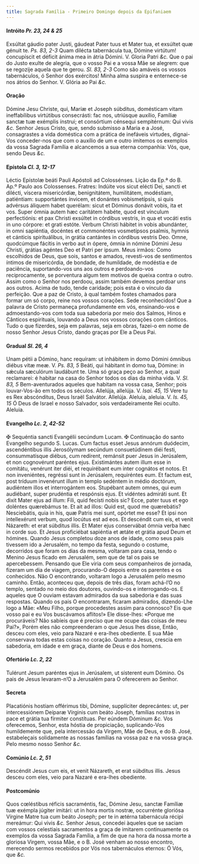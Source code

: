 ```yaml
---
title: Sagrada Família - Primeiro Domingo depois da Epifaniaem
---
```


#### Intróito <em>Pr. 23, 24 & 25</em>

<div class="grid grid-cols-2 gap-5">
  <span class="text-justify">
    Exsúltat gáudio pater Justi, gáudeat Pater tuus et Mater tua, et exsúltet
    quæ génuit te. <em>Ps. 83, 2-3</em> Quam dilécta tabernácula tua, Dómine
    virtútum! concupíscit et déficit ánima mea in átria Dómini. V. Gloria Patri
    <em>&c.</em>
  </span>
  <span class="text-justify">
    Que o pai do Justo exulte de alegria, que o vosso Pai e a vossa Mãe se
    alegrem: que se regozije aquela que te gerou. <em>Sl. 83, 2-3</em> Como são
    amáveis os vossos tabernáculos, ó Senhor dos exércitos! Minha alma suspira e
    enternece-se nos átrios do Senhor. V. Glória ao Pai <em>&c.</em>
  </span>
</div>

#### Oração

<div class="grid grid-cols-2 gap-5">
  <span class="text-justify">
    Dómine Jesu Christe, qui, Maríæ et Joseph súbditus, domésticam vitam
    ineffabílibus virtútibus consecrásti: fac nos, utriúsque auxílio, Famíliæ
    sanctæ tuæ exémplis ínstrui; et consórtium cénsequi sempitérnum: Qui vivis
    <em>&c.</em>
  </span>
  <span class="text-justify">
    Senhor Jesus Cristo, que, sendo submisso a Maria e a José, consagrastes a
    vida doméstica com a prática de inefáveis virtudes, dignai-Vos conceder-nos
    que com o auxílio de um e outro imitemos os exemplos da vossa Sagrada
    Família e alcancemos a sua eterna companhia: Vós, que, sendo Deus
    <em>&c.</em>
  </span>
</div>

#### Epístola <em>Cl. 3, 12-17</em>

<div class="grid grid-cols-2 gap-5">
  <span class="text-justify">
    Léctio Epístolæ beáti Pauli Apóstoli ad Colossénses.
  </span>
  <span class="text-justify">
    Lição da Ep.ª do B. Ap.º Paulo aos Colossenses.
  </span>
  <span class="text-justify">
    Fratres: Indúite vos sicut elécti Dei, sancti et dilécti, víscera
    misericórdiæ, benignitátem, humilitátem, modéstiam, patiéntiam: supportántes
    ínvicem, et donántes vobismetípsis, si quis advérsus áliquem habet querélam:
    sicut et Dóminus donávit vobis, ita et vos. Super ómnia autem hæc caritátem
    habéte, quod est vínculum perfectiónis: et pax Christi exsúltet in córdibus
    vestris, in qua et vocáti estis in uno córpore: et grati estóte. Verbum
    Christi hábitet in vobis abundánter, in omni sapiéntia, docéntes et
    commonéntes vosmetípsos psalmis, hymnis et cánticis spirituálibus, in grátia
    cantántes in córdibus vestris Deo. Omne, quodcúmque fácitis in verbo aut in
    ópere, ómnia in nómine Dómini Jesu Christi, grátias agéntes Deo et Patri per
    ipsum.
  </span>
  <span class="text-justify">
    Meus irmãos: Como escolhidos de Deus, que sois, santos e amados, revesti-vos
    de sentimentos íntimos de misericórdia, de bondade, de humildade, de
    modéstia e de paciência, suportando-vos uns aos outros e perdoando-vos
    reciprocamente, se porventura algum tem motivos de queixa contra o outro.
    Assim como o Senhor nos perdoou, assim também devemos perdoar uns aos
    outros. Acima de tudo, tende caridade; pois esta é o vínculo da perfeição.
    Que a paz de Cristo, à qual também fostes chamados para formar um só corpo,
    reine nos vossos corações. Sede reconhecidos! Que a palavra de Cristo
    permaneça profundamente em vós, ensinando-vos e admoestando-vos com toda sua
    sabedoria por meio dos Salmos, Hinos e Cânticos espirituais, louvando a Deus
    nos vossos corações com cânticos. Tudo o que fizerdes, seja em palavras,
    seja em obras, fazei-o em nome de nosso Senhor Jesus Cristo, dando graças
    por Ele a Deus Pai.
  </span>
</div>

#### Gradual <em>Sl. 26, 4</em>

<div class="grid grid-cols-2 gap-5">
  <span class="text-justify">
    Unam pétii a Dómino, hanc requíram: ut inhábitem in domo Dómini ómnibus
    diébus vitæ meæ. V. <em>Ps. 83, 5</em> Beáti, qui hábitant in domo tua,
    Dómine: in sǽcula sæculórum laudábunt te.
  </span>
  <span class="text-justify">
    Uma só graça peço ao Senhor, a qual reclamarei: é habitar na casa do Senhor
    todos os dias da minha vida. V. <em>Sl. 83, 5</em> Bem-aventurados aqueles
    que habitam na vossa casa, Senhor; pois louvar-Vos-ão em todos os séculos.
  </span>
  <span class="text-justify">
    Allelúja, allelúja. V. <em>Isai. 45, 15</em> Vere tu es Rex abscónditus,
    Deus Israël Salvátor. Allelúja.
  </span>
  <span class="text-justify">
    Aleluia, aleluia. V. <em>Is. 45, 15</em> Ó Deus de Israel e nosso Salvador,
    sois verdadeiramente Rei oculto. Aleluia.
  </span>
</div>

#### Evangelho <em>Lc. 2, 42-52</em>

<div class="grid grid-cols-2 gap-5">
  <span class="text-justify">
    <span class="text-red-500">&#10016;</span> Sequéntia sancti Evangélii
    secúndum Lucam.
  </span>
  <span class="text-justify">
    <span class="text-red-500">&#10016;</span> Continuação do santo Evangelho
    segundo S. Lucas.
  </span>
  <span class="text-justify">
    Cum factus esset Jesus annórum duódecim, ascendéntibus illis Jerosólymam
    secúndum consuetúdinem diéi festi, consummatísque diébus, cum redírent,
    remánsit puer Jesus in Jerúsalem, et non cognovérunt paréntes ejus.
    Existimántes autem illum esse in comitátu, venérunt iter diéi, et
    requirébant eum inter cognátos et notos. Et non inveniéntes, regréssi sunt
    in Jerúsalem, requiréntes eum. Et factum est, post tríduum invenérunt illum
    in templo sedéntem in médio doctórum, audiéntem illos et interrogántem eos.
    Stupébant autem omnes, qui eum audiébant, super prudéntia et respónsis ejus.
    Et vidéntes admiráti sunt. Et dixit Mater ejus ad illum: Fili, quid fecísti
    nobis sic? Ecce, pater tuus et ego doléntes quærebámus te. Et ait ad illos:
    Quid est, quod me quærebátis? Nesciebátis, quia in his, quæ Patris mei sunt,
    opórtet me esse? Et ipsi non intellexérunt verbum, quod locútus est ad eos.
    Et descéndit cum eis, et venit Názareth: et erat súbditus illis. Et Mater
    ejus conservábat ómnia verba hæc in corde suo. Et Jesus proficiébat
    sapiéntia et ætáte et grátia apud Deum et hómines.
  </span>
  <span class="text-justify">
    Quando Jesus completou doze anos de idade, como seus pais tivessem ido a
    Jerusalém, no tempo da festa, segundo o costume, decorridos que foram os
    dias da mesma, voltaram para casa, tendo o Menino Jesus ficado em Jerusalém,
    sem que de tal os pais se apercebessem. Pensando que Ele viria com seus
    companheiros de jornada, fizeram um dia de viagem, procurando-O depois entre
    os parentes e os conhecidos. Não O encontrando, voltaram logo a Jerusalém
    pelo mesmo caminho. Então, aconteceu que, depois de três dias, foram
    achá-l’O no templo, sentado no meio dos doutores, ouvindo-os e
    interrogando-os. E aqueles que O ouviam estavam admirados da sua sabedoria e
    das suas respostas. Quando os pais O encontraram, ficaram admirados,
    dizendo-Lhe logo a Mãe: «Meu Filho, porque procedestes assim para connosco?
    Eis que vosso pai e eu Vos buscávamos aflitos!» Ele disse-lhes: «Porque me
    procuráveis? Não sabíeis que é preciso que me ocupe das coisas de meu Pai?»,
    Porém eles não compreenderam o que Jesus lhes disse, Então, desceu com eles,
    veio para Nazaré e era-lhes obediente. E sua Mãe conservava todas estas
    coisas no coração. Quanto a Jesus, crescia em sabedoria, em idade e em
    graça, diante de Deus e dos homens.
  </span>
</div>

#### Ofertório <em>Lc. 2, 22</em>

<div class="grid grid-cols-2 gap-5">
  <span class="text-justify">
    Tulérunt Jesum paréntes ejus in Jerúsalem, ut sísterent eum Dómino.
  </span>
  <span class="text-justify">
    Os pais de Jesus levaram-n’O a Jerusalém para O oferecerem ao Senhor.
  </span>
</div>

#### Secreta

<div class="grid grid-cols-2 gap-5">
  <span class="text-justify">
    Placatiónis hostiam offérimus tibi, Dómine, supplíciter deprecántes: ut, per
    intercessiónem Deíparæ Vírginis cum beáto Joseph, famílias nostras in pace
    et grátia tua fírmiter constítuas. Per eúndem Dóminum <em>&c.</em>
  </span>
  <span class="text-justify">
    Vos oferecemos, Senhor, esta hóstia de propiciação, suplicando-Vos
    humildemente que, pela intercessão da Virgem, Mãe de Deus, e do B. José,
    estabeleçais solidamente as nossas famílias na vossa paz e na vossa graça.
    Pelo mesmo nosso Senhor <em>&c.</em>
  </span>
</div>

#### Comúnio <em>Lc. 2, 51</em>

<div class="grid grid-cols-2 gap-5">
  <span class="text-justify">
    Descéndit Jesus cum eis, et venit Názareth, et erat súbditus illis.
  </span>
  <span class="text-justify">
    Jesus desceu com eles, veio para Nazaré e era-lhes obediente.
  </span>
</div>

#### Postcomúnio

<div class="grid grid-cols-2 gap-5">
  <span class="text-justify">
    Quos cœléstibus réficis sacraméntis, fac, Dómine Jesu, sanctæ Famíliæ tuæ
    exémpla júgiter imitári: ut in hora mortis nostræ, occurrénte gloriósa
    Vírgine Matre tua cum beáto Joseph; per te in ætérna tabernácula récipi
    mereámur: Qui vivis <em>&c.</em>
  </span>
  <span class="text-justify">
    Senhor Jesus, concedei àqueles que se saciam com vossos celestiais
    sacramentos a graça de imitarem continuamente os exemplos da vossa Sagrada
    Família, a fim de que na hora da nossa morte a gloriosa Virgem, vossa Mãe, e
    o B. José venham ao nosso encontro, merecendo sermos recebidos por Vós nos
    tabernáculos eternos: Ó Vós, que <em>&c.</em>
  </span>
</div>

